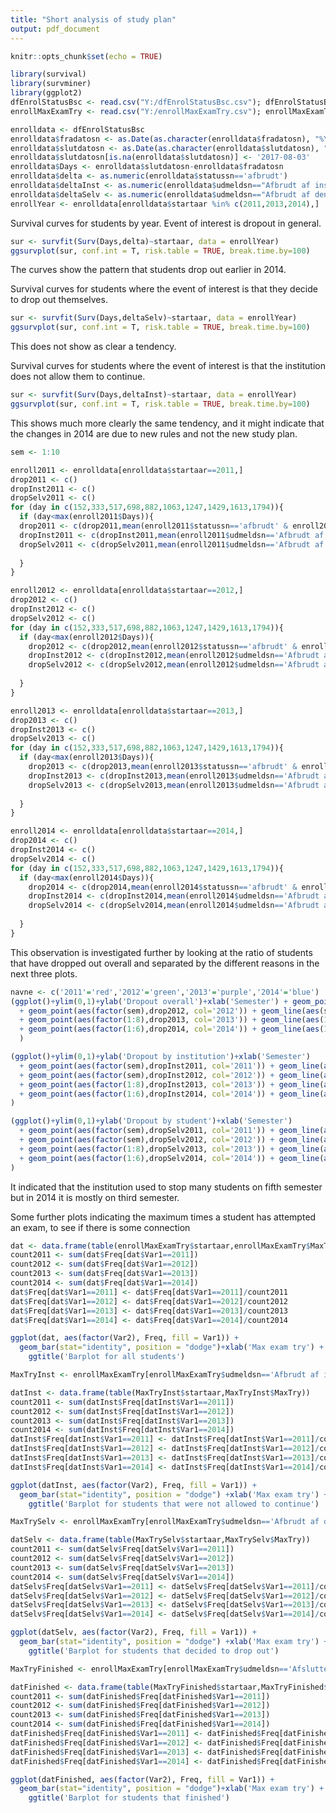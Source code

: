 ```yaml
---
title: "Short analysis of study plan"
output: pdf_document
---
```


```r
knitr::opts_chunk$set(echo = TRUE)
```


```r
library(survival)
library(survminer)
library(ggplot2)
dfEnrolStatusBsc <- read.csv("Y:/dfEnrolStatusBsc.csv"); dfEnrolStatusBsc[,c(19,20)]<- NA
enrollMaxExamTry <- read.csv("Y:/enrollMaxExamTry.csv"); enrollMaxExamTry[,c(2,20)]<- NA
```
```r
enrolldata <- dfEnrolStatusBsc
enrolldata$fradatosn <- as.Date(as.character(enrolldata$fradatosn), "%Y-%m-%d")
enrolldata$slutdatosn <- as.Date(as.character(enrolldata$slutdatosn), "%Y-%m-%d")
enrolldata$slutdatosn[is.na(enrolldata$slutdatosn)] <- '2017-08-03'
enrolldata$Days <- enrolldata$slutdatosn-enrolldata$fradatosn
enrolldata$delta <- as.numeric(enrolldata$statussn=='afbrudt')
enrolldata$deltaInst <- as.numeric(enrolldata$udmeldsn=="Afbrudt af institutionen")
enrolldata$deltaSelv <- as.numeric(enrolldata$udmeldsn=="Afbrudt af den studerende")
enrollYear <- enrolldata[enrolldata$startaar %in% c(2011,2013,2014),]
```
Survival curves for students by year. Event of interest is dropout in general.

```r
sur <- survfit(Surv(Days,delta)~startaar, data = enrollYear)
ggsurvplot(sur, conf.int = T, risk.table = TRUE, break.time.by=100)
```
The curves show the pattern that students drop out earlier in 2014.

Survival curves for students where the event of interest is that they decide to drop out themselves.

```r
sur <- survfit(Surv(Days,deltaSelv)~startaar, data = enrollYear)
ggsurvplot(sur, conf.int = T, risk.table = TRUE, break.time.by=100)
```
This does not show as clear a tendency. 

Survival curves for students where the event of interest is that the institution does not allow them to continue.

```r
sur <- survfit(Surv(Days,deltaInst)~startaar, data = enrollYear)
ggsurvplot(sur, conf.int = T, risk.table = TRUE, break.time.by=100)
```
This shows much more clearly the same tendency, and it might indicate that the changes in 2014 are due to new rules and not the new study plan.



```r
sem <- 1:10

enroll2011 <- enrolldata[enrolldata$startaar==2011,]
drop2011 <- c()
dropInst2011 <- c()
dropSelv2011 <- c()
for (day in c(152,333,517,698,882,1063,1247,1429,1613,1794)){
  if (day<max(enroll2011$Days)){
  drop2011 <- c(drop2011,mean(enroll2011$statussn=='afbrudt' & enroll2011$Days<day)) 
  dropInst2011 <- c(dropInst2011,mean(enroll2011$udmeldsn=='Afbrudt af institutionen' & enroll2011$Days<day)) 
  dropSelv2011 <- c(dropSelv2011,mean(enroll2011$udmeldsn=='Afbrudt af den studerende' & enroll2011$Days<day)) 
  
  }
}

enroll2012 <- enrolldata[enrolldata$startaar==2012,]
drop2012 <- c()
dropInst2012 <- c()
dropSelv2012 <- c()
for (day in c(152,333,517,698,882,1063,1247,1429,1613,1794)){
  if (day<max(enroll2012$Days)){
    drop2012 <- c(drop2012,mean(enroll2012$statussn=='afbrudt' & enroll2012$Days<day)) 
    dropInst2012 <- c(dropInst2012,mean(enroll2012$udmeldsn=='Afbrudt af institutionen' & enroll2012$Days<day)) 
    dropSelv2012 <- c(dropSelv2012,mean(enroll2012$udmeldsn=='Afbrudt af den studerende' & enroll2012$Days<day)) 
    
  }
}

enroll2013 <- enrolldata[enrolldata$startaar==2013,]
drop2013 <- c()
dropInst2013 <- c()
dropSelv2013 <- c()
for (day in c(152,333,517,698,882,1063,1247,1429,1613,1794)){
  if (day<max(enroll2013$Days)){
    drop2013 <- c(drop2013,mean(enroll2013$statussn=='afbrudt' & enroll2013$Days<day)) 
    dropInst2013 <- c(dropInst2013,mean(enroll2013$udmeldsn=='Afbrudt af institutionen' & enroll2013$Days<day)) 
    dropSelv2013 <- c(dropSelv2013,mean(enroll2013$udmeldsn=='Afbrudt af den studerende' & enroll2013$Days<day)) 
    
  }
}

enroll2014 <- enrolldata[enrolldata$startaar==2014,]
drop2014 <- c()
dropInst2014 <- c()
dropSelv2014 <- c()
for (day in c(152,333,517,698,882,1063,1247,1429,1613,1794)){
  if (day<max(enroll2014$Days)){
    drop2014 <- c(drop2014,mean(enroll2014$statussn=='afbrudt' & enroll2014$Days<day)) 
    dropInst2014 <- c(dropInst2014,mean(enroll2014$udmeldsn=='Afbrudt af institutionen' & enroll2014$Days<day)) 
    dropSelv2014 <- c(dropSelv2014,mean(enroll2014$udmeldsn=='Afbrudt af den studerende' & enroll2014$Days<day)) 
    
  }
}
```

This observation is investigated further by looking at the ratio of students that have dropped out overall and separated by the different reasons in the next three plots.

```r
navne <- c('2011'='red','2012'='green','2013'='purple','2014'='blue')
(ggplot()+ylim(0,1)+ylab('Dropout overall')+xlab('Semester') + geom_point(aes(factor(sem),drop2011, col='2011')) + geom_line(aes(sem,drop2011, col='2011'))
  + geom_point(aes(factor(sem),drop2012, col='2012')) + geom_line(aes(sem,drop2012, col='2012'))
  + geom_point(aes(factor(1:8),drop2013, col='2013')) + geom_line(aes(1:8,drop2013, col='2013'))
  + geom_point(aes(factor(1:6),drop2014, col='2014')) + geom_line(aes(1:6,drop2014, col='2014'))
  )            

(ggplot()+ylim(0,1)+ylab('Dropout by institution')+xlab('Semester')
  + geom_point(aes(factor(sem),dropInst2011, col='2011')) + geom_line(aes(sem,dropInst2011, col='2011'))
  + geom_point(aes(factor(sem),dropInst2012, col='2012')) + geom_line(aes(sem,dropInst2012, col='2012'))
  + geom_point(aes(factor(1:8),dropInst2013, col='2013')) + geom_line(aes(1:8,dropInst2013, col='2013'))
  + geom_point(aes(factor(1:6),dropInst2014, col='2014')) + geom_line(aes(1:6,dropInst2014, col='2014'))
) 

(ggplot()+ylim(0,1)+ylab('Dropout by student')+xlab('Semester')
  + geom_point(aes(factor(sem),dropSelv2011, col='2011')) + geom_line(aes(sem,dropSelv2011, col='2011'))
  + geom_point(aes(factor(sem),dropSelv2012, col='2012')) + geom_line(aes(sem,dropSelv2012, col='2012'))
  + geom_point(aes(factor(1:8),dropSelv2013, col='2013')) + geom_line(aes(1:8,dropSelv2013, col='2013'))
  + geom_point(aes(factor(1:6),dropSelv2014, col='2014')) + geom_line(aes(1:6,dropSelv2014, col='2014'))
) 
```
It indicated that the institution used to stop many students on fifth semester but in 2014 it is mostly on third semester.


Some further plots indicating the maximum times a student has attempted an exam, to see if there is some connection
```r
dat <- data.frame(table(enrollMaxExamTry$startaar,enrollMaxExamTry$MaxTry))
count2011 <- sum(dat$Freq[dat$Var1==2011])
count2012 <- sum(dat$Freq[dat$Var1==2012])
count2013 <- sum(dat$Freq[dat$Var1==2013])
count2014 <- sum(dat$Freq[dat$Var1==2014])
dat$Freq[dat$Var1==2011] <- dat$Freq[dat$Var1==2011]/count2011
dat$Freq[dat$Var1==2012] <- dat$Freq[dat$Var1==2012]/count2012
dat$Freq[dat$Var1==2013] <- dat$Freq[dat$Var1==2013]/count2013
dat$Freq[dat$Var1==2014] <- dat$Freq[dat$Var1==2014]/count2014
```

```r
ggplot(dat, aes(factor(Var2), Freq, fill = Var1)) + 
  geom_bar(stat="identity", position = "dodge")+xlab('Max exam try') +
    ggtitle('Barplot for all students')
```

```r
MaxTryInst <- enrollMaxExamTry[enrollMaxExamTry$udmeldsn=='Afbrudt af institutionen',]

datInst <- data.frame(table(MaxTryInst$startaar,MaxTryInst$MaxTry))
count2011 <- sum(datInst$Freq[datInst$Var1==2011])
count2012 <- sum(datInst$Freq[datInst$Var1==2012])
count2013 <- sum(datInst$Freq[datInst$Var1==2013])
count2014 <- sum(datInst$Freq[datInst$Var1==2014])
datInst$Freq[datInst$Var1==2011] <- datInst$Freq[datInst$Var1==2011]/count2011
datInst$Freq[datInst$Var1==2012] <- datInst$Freq[datInst$Var1==2012]/count2012
datInst$Freq[datInst$Var1==2013] <- datInst$Freq[datInst$Var1==2013]/count2013
datInst$Freq[datInst$Var1==2014] <- datInst$Freq[datInst$Var1==2014]/count2014

```
```r
ggplot(datInst, aes(factor(Var2), Freq, fill = Var1)) + 
  geom_bar(stat="identity", position = "dodge") +xlab('Max exam try') +
    ggtitle('Barplot for students that were not allowed to continue')

```
```r
MaxTrySelv <- enrollMaxExamTry[enrollMaxExamTry$udmeldsn=='Afbrudt af den studerende',]

datSelv <- data.frame(table(MaxTrySelv$startaar,MaxTrySelv$MaxTry))
count2011 <- sum(datSelv$Freq[datSelv$Var1==2011])
count2012 <- sum(datSelv$Freq[datSelv$Var1==2012])
count2013 <- sum(datSelv$Freq[datSelv$Var1==2013])
count2014 <- sum(datSelv$Freq[datSelv$Var1==2014])
datSelv$Freq[datSelv$Var1==2011] <- datSelv$Freq[datSelv$Var1==2011]/count2011
datSelv$Freq[datSelv$Var1==2012] <- datSelv$Freq[datSelv$Var1==2012]/count2012
datSelv$Freq[datSelv$Var1==2013] <- datSelv$Freq[datSelv$Var1==2013]/count2013
datSelv$Freq[datSelv$Var1==2014] <- datSelv$Freq[datSelv$Var1==2014]/count2014

```
```r
ggplot(datSelv, aes(factor(Var2), Freq, fill = Var1)) + 
  geom_bar(stat="identity", position = "dodge") +xlab('Max exam try') +
    ggtitle('Barplot for students that decided to drop out')

```
```r
MaxTryFinished <- enrollMaxExamTry[enrollMaxExamTry$udmeldsn=='Afsluttet',]

datFinished <- data.frame(table(MaxTryFinished$startaar,MaxTryFinished$MaxTry))
count2011 <- sum(datFinished$Freq[datFinished$Var1==2011])
count2012 <- sum(datFinished$Freq[datFinished$Var1==2012])
count2013 <- sum(datFinished$Freq[datFinished$Var1==2013])
count2014 <- sum(datFinished$Freq[datFinished$Var1==2014])
datFinished$Freq[datFinished$Var1==2011] <- datFinished$Freq[datFinished$Var1==2011]/count2011
datFinished$Freq[datFinished$Var1==2012] <- datFinished$Freq[datFinished$Var1==2012]/count2012
datFinished$Freq[datFinished$Var1==2013] <- datFinished$Freq[datFinished$Var1==2013]/count2013
datFinished$Freq[datFinished$Var1==2014] <- datFinished$Freq[datFinished$Var1==2014]/count2014

```

```r
ggplot(datFinished, aes(factor(Var2), Freq, fill = Var1)) + 
  geom_bar(stat="identity", position = "dodge")+xlab('Max exam try') +
    ggtitle('Barplot for students that finished')

```


